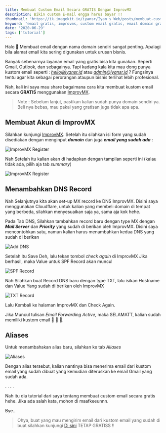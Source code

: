 ```yaml
---
title: Membuat Custom Email Secara GRATIS Dengan ImprovMX
description: Bikin custom E-mail engga harus bayar !!
thumbnail: 'https://ik.imagekit.io/iyansr/Iyan_s_Web/posts/membuat-custom-email-secara-gratis-dengan-improvmx/header_6UMLH1Jen.jpg'
keyword: 'email gratis, improvms, custom email gratis, email domain gratis'
date: '2020-06-29'
tags: ['tutorial']
---
```


Halo 👋
Membuat email dengan nama domain sendiri sangat penting. Apalagi bila alamat email kita sering digunakan untuk urusan bisnis.

Banyak sebenarnya layanan email yang gratis bisa kita gunakan. Seperti Gmail, Outlook, dan sebagainya. Tapi kadang kala kita mau dong punya kustom email seperti : *hello@iyansr.id* atau *admin@iyansr.id* ? Fungsinya tentu agar kita sebagai perorangan ataupun bisnis terlihat lebih profesional.

Nah, kali ini saya mau share bagaimana cara kita membuat kustom email secara **GRATIS** menggunakan [ImprovMX](https://improvmx.com/ 'ImprovMX').

> Note : Sebelum lanjut, pastikan kalian sudah punya domain sendiri ya. Beli nya bebas, mau pakai yang gratisan juga tidak apa apa.

## Membuat Akun di ImprovMX

Silahkan kunjungi [ImprovMX](https://improvmx.com/ 'ImprovMX').
Setelah itu silahkan isi form yang sudah disediakan dengan menginput **_domain_** dan juga **_email yang sudah ada_** :

![ImprovMX Register](https://ik.imagekit.io/iyansr/Iyan_s_Web/posts/membuat-custom-email-secara-gratis-dengan-improvmx/ss1_ktu_BnmHu.png)

Nah Setelah itu kalian akan di hadapkan dengan tampilan seperti ini
(kalau tidak ada, pilih aja tab _summary_)

![ImprovMX Register](https://ik.imagekit.io/iyansr/Iyan_s_Web/posts/membuat-custom-email-secara-gratis-dengan-improvmx/ss2_x8FcapETP.png)

## Menambahkan DNS Record

Nah Selanjutnya kita akan set-up MX record ke DNS ImprovMX.
Disini saya menggunakan Cloudflare, untuk kalian yang membeli domain di tempat yang berbeda, silahkan menyesuaikan saja ya, sama aja kok hehe.

Pada Tab DNS, Silahkan tambahkan record baru dengan type MX dengan **_Mail Server_** dan _**Priority**_ yang sudah di berikan oleh ImprovMX.
Disini saya mencontohkan satu, namun kalian harus menambahkan kedua DNS yang sudah di berikan

![Add DNS](https://ik.imagekit.io/iyansr/Iyan_s_Web/posts/membuat-custom-email-secara-gratis-dengan-improvmx/ss3_lUlGFAP9a.png)

Setelah itu Save Deh, lalu tekan tombol _check again_ di ImprovMX
Jika berhasil, maka Value untuk SPF Record akan muncul

![SPF Record](https://ik.imagekit.io/iyansr/Iyan_s_Web/posts/membuat-custom-email-secara-gratis-dengan-improvmx/ss4_7qN_661yL.png)

Nah Silahkan buat Record DNS baru dengan type TXT, lalu isikan Hostname dan Value Yang sudah di berikan oleh ImprovMX

![TXT Record](https://ik.imagekit.io/iyansr/Iyan_s_Web/posts/membuat-custom-email-secara-gratis-dengan-improvmx/ss5_15gbtIarW.png)

Lalu Kembali ke halaman ImprovMX dan Check Again.

Jika Muncul tulisan _Email Forwarding Active_, maka SELAMATT, kalian sudah memiliki kustom email 🎉 🎉 🎉.

## Aliases

Untuk menambahakan alias baru, silahkan ke tab _Aliases_

![Aliases](https://ik.imagekit.io/iyansr/Iyan_s_Web/posts/membuat-custom-email-secara-gratis-dengan-improvmx/ss6_P3EHkod3Q.png)

Dengan alias tersebut, kalian nantinya bisa menerima email dari kustom email yang sudah dibuat yang kemudian diteruskan ke email Gmail yang sudah ada.

.
.
.
.

Nah itu dia tutorial dari saya tentang membuat custom email secara gratis hehe. Jika ada salah kata, mohon di maafkeeunnn.

Bye..

> Ohya, buat yang mau mengirim email dari kustom email yang sudah di buat silahkan kunjungi [Di sini](https://improvmx.com/guides/send-emails-using-gmail/) TETAP GRATISS !!
